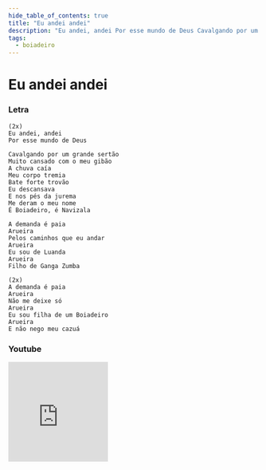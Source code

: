 ```yaml
---
hide_table_of_contents: true
title: "Eu andei andei"
description: "Eu andei, andei Por esse mundo de Deus Cavalgando por um grande sertão Muito cansado com o meu gibão A chuva caía Meu corpo tremia Bate forte trovão Eu descansava E nos pés da jurema Me deram o meu nome É Boiadeiro, é Navizala A demanda é paia Arueira Pelos caminhos que eu andar Arueira Eu sou de Luanda Arueira Filho de Ganga Zumba A demanda é paia Arueira Não me deixe só Arueira Eu sou filha de um Boiadeiro Arueira E não nego meu cazuá"
tags:
  - boiadeiro
---
```


# Eu andei andei

### Letra

```text
(2x)
Eu andei, andei
Por esse mundo de Deus

Cavalgando por um grande sertão
Muito cansado com o meu gibão
A chuva caía
Meu corpo tremia
Bate forte trovão
Eu descansava
E nos pés da jurema
Me deram o meu nome
É Boiadeiro, é Navizala

A demanda é paia
Arueira
Pelos caminhos que eu andar
Arueira
Eu sou de Luanda
Arueira
Filho de Ganga Zumba

(2x)
A demanda é paia
Arueira
Não me deixe só
Arueira
Eu sou filha de um Boiadeiro
Arueira
E não nego meu cazuá
```

### Youtube

<iframe
  width="200"
  height="200"
  src="https://www.youtube.com/embed/9yjdYsyIwSk"
  title="YouTube video player"
  frameborder="0"
  allow="accelerometer; autoplay; clipboard-write; encrypted-media; gyroscope; picture-in-picture; web-share"
  referrerpolicy="strict-origin-when-cross-origin"
  allowfullscreen
></iframe>